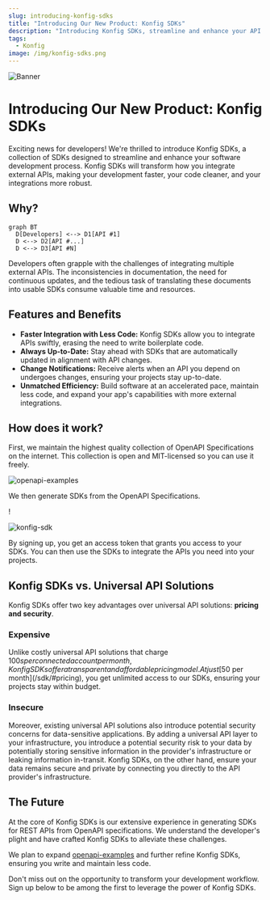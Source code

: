 ```yaml
---
slug: introducing-konfig-sdks
title: "Introducing Our New Product: Konfig SDKs"
description: "Introducing Konfig SDKs, streamline and enhance your API integration process."
tags:
  - Konfig
image: /img/konfig-sdks.png
---
```


![Banner](/img/konfig-sdks.png)

# Introducing Our New Product: Konfig SDKs

Exciting news for developers! We're thrilled to introduce Konfig SDKs, a
collection of SDKs designed to streamline and enhance your software development
process. Konfig SDKs will transform how you integrate external APIs, making your
development faster, your code cleaner, and your integrations more robust.

## Why?

```mermaid
graph BT
  D[Developers] <--> D1[API #1]
  D <--> D2[API #...]
  D <--> D3[API #N]
```

Developers often grapple with the challenges of integrating multiple external
APIs. The inconsistencies in documentation, the need for continuous updates, and
the tedious task of translating these documents into usable SDKs consume
valuable time and resources.

## Features and Benefits

- **Faster Integration with Less Code:** Konfig SDKs allow you to integrate APIs
swiftly, erasing the need to write boilerplate code.
- **Always Up-to-Date:** Stay ahead with SDKs that are automatically updated in
alignment with API changes.
- **Change Notifications:** Receive alerts when an API you depend on undergoes
changes, ensuring your projects stay up-to-date.
- **Unmatched Efficiency:** Build software at an accelerated pace, maintain less
code, and expand your app's capabilities with more external integrations.

## How does it work?


First, we maintain the highest quality collection of OpenAPI Specifications on
the internet. This collection is open and MIT-licensed so you can use it
freely.

![openapi-examples](/img/openapi-examples.png)

We then generate SDKs from the OpenAPI Specifications.

!

![konfig-sdk](/img/konfig-sdk.png)

By signing up, you get an access token that grants you access to your SDKs. You
can then use the SDKs to integrate the APIs you need into your projects.


## Konfig SDKs vs. Universal API Solutions

Konfig SDKs offer two key advantages over universal API solutions: **pricing and
security**.

### Expensive

Unlike costly universal API solutions that charge $100s per connected account
per month, Konfig SDKs offer a transparent and affordable pricing model. At just
[$50 per month](/sdk/#pricing), you get unlimited access to our SDKs, ensuring
your projects stay within budget.

### Insecure

Moreover, existing universal API solutions also introduce potential security
concerns for data-sensitive applications. By adding a universal API layer to
your infrastructure, you introduce a potential security risk to your data by
potentially storing sensitive information in the provider's infrastructure or
leaking information in-transit. Konfig SDKs, on the other hand, ensure your data
remains secure and private by connecting you directly to the API provider's
infrastructure.

## The Future

At the core of Konfig SDKs is our extensive experience in generating SDKs for
REST APIs from OpenAPI specifications. We understand the developer's plight and
have crafted Konfig SDKs to alleviate these challenges.

We plan to expand
[openapi-examples](https://github.com/konfig-sdks/openapi-examples) and further
refine Konfig SDKs, ensuring you write and maintain less code.

Don't miss out on the opportunity to transform your development workflow. Sign
up below to be among the first to leverage the power of Konfig SDKs.

<SdkSignupForm/>
